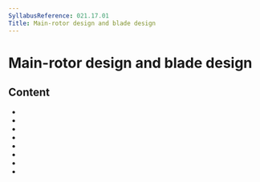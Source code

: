```yaml
---
SyllabusReference: 021.17.01
Title: Main-rotor design and blade design
---
```


# Main-rotor design and blade design

## Content

- <Link href="021.17.01.01" />
- <Link href="021.17.01.02" />
- <Link href="021.17.01.03" />
- <Link href="021.17.01.04" />
- <Link href="021.17.01.05" />
- <Link href="021.17.01.06" />
- <Link href="021.17.01.07" />
- <Link href="021.17.01.08" />
